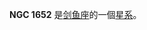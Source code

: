 {{NGCInfoBox|NGCID=NGC 1652|發現者=約翰·弗里德里希·威廉·赫歇爾|發現日期=1834年11月2日|其他編號=NGC 1649,ESO 55-SC32|曆元=J2000.0|赤經=4時38分22.9秒
|赤緯=-68°40'23"|星座=剑鱼座|星體=星系|星等=13.1|表面亮度=|藍等=13.9}}

'''NGC 1652''' 是[[剑鱼座|剑鱼座]]的一個[[星系|星系]]。

{{NGCReference|1652}}
{{Catalogs|NGC=1652}}